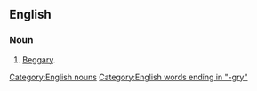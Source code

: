 ==English==

===Noun===
{{head|en}}
# {{context|archaic|lang=en}} [[beggary|Beggary]].

[[Category:English nouns]]
[[Category:English words ending in "-gry"]]